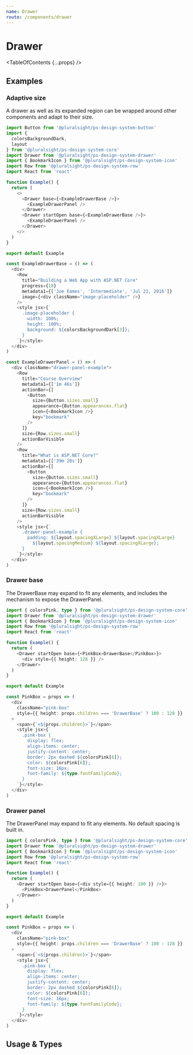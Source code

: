 ```yaml
---
name: Drawer
route: /components/drawer
---
```



# Drawer

<TableOfContents {...props} />

## Examples

### Adaptive size

A drawer as well as its expanded region can be wrapped around other components and adapt to their size.

```typescript
import Button from '@pluralsight/ps-design-system-button'
import {
  colorsBackgroundDark,
  layout
} from '@pluralsight/ps-design-system-core'
import Drawer from '@pluralsight/ps-design-system-drawer'
import { BookmarkIcon } from '@pluralsight/ps-design-system-icon'
import Row from '@pluralsight/ps-design-system-row'
import React from 'react'

function Example() {
  return (
    <>
      <Drawer base={<ExampleDrawerBase />}>
        <ExampleDrawerPanel />
      </Drawer>
      <Drawer startOpen base={<ExampleDrawerBase />}>
        <ExampleDrawerPanel />
      </Drawer>
    </>
  )
}

export default Example

const ExampleDrawerBase = () => (
  <div>
    <Row
      title="Building a Web App with ASP.NET Core"
      progress={18}
      metadata1={['Joe Eames', 'Intermediate', 'Jul 21, 2016']}
      image={<div className="image-placeholder" />}
    />
    <style jsx>{`
      .image-placeholder {
        width: 100%;
        height: 100%;
        background: ${colorsBackgroundDark[3]};
      }
    `}</style>
  </div>
)

const ExampleDrawerPanel = () => (
  <div className="drawer-panel-example">
    <Row
      title="Course Overview"
      metadata1={['1m 46s']}
      actionBar={[
        <Button
          size={Button.sizes.small}
          appearance={Button.appearances.flat}
          icon={<BookmarkIcon />}
          key="bookmark"
        />
      ]}
      size={Row.sizes.small}
      actionBarVisible
    />
    <Row
      title="What is ASP.NET Core?"
      metadata1={['39m 28s']}
      actionBar={[
        <Button
          size={Button.sizes.small}
          appearance={Button.appearances.flat}
          icon={<BookmarkIcon />}
          key="bookmark"
        />
      ]}
      size={Row.sizes.small}
      actionBarVisible
    />
    <style jsx>{`
      .drawer-panel-example {
        padding: ${layout.spacingXLarge} ${layout.spacingXLarge}
          ${layout.spacingMedium} ${layout.spacingXLarge};
      }
    `}</style>
  </div>
)
```

### Drawer base

The DrawerBase may expand to fit any elements, and includes the mechanism to expose the DrawerPanel.

```typescript
import { colorsPink, type } from '@pluralsight/ps-design-system-core'
import Drawer from '@pluralsight/ps-design-system-drawer'
import { BookmarkIcon } from '@pluralsight/ps-design-system-icon'
import Row from '@pluralsight/ps-design-system-row'
import React from 'react'

function Example() {
  return (
    <Drawer startOpen base={<PinkBox>DrawerBase</PinkBox>}>
      <div style={{ height: 128 }} />
    </Drawer>
  )
}

export default Example

const PinkBox = props => (
  <div
    className="pink-box"
    style={{ height: props.children === 'DrawerBase' ? 100 : 128 }}
  >
    <span>{`<${props.children}>`}</span>
    <style jsx>{`
      .pink-box {
        display: flex;
        align-items: center;
        justify-content: center;
        border: 2px dashed ${colorsPink[6]};
        color: ${colorsPink[6]};
        font-size: 16px;
        font-family: ${type.fontFamilyCode};
      }
    `}</style>
  </div>
)
```

### Drawer panel

The DrawerPanel may expand to fit any elements. No default spacing is built in.

```typescript
import { colorsPink, type } from '@pluralsight/ps-design-system-core'
import Drawer from '@pluralsight/ps-design-system-drawer'
import { BookmarkIcon } from '@pluralsight/ps-design-system-icon'
import Row from '@pluralsight/ps-design-system-row'
import React from 'react'

function Example() {
  return (
    <Drawer startOpen base={<div style={{ height: 100 }} />}>
      <PinkBox>DrawerPanel</PinkBox>
    </Drawer>
  )
}

export default Example

const PinkBox = props => (
  <div
    className="pink-box"
    style={{ height: props.children === 'DrawerBase' ? 100 : 128 }}
  >
    <span>{`<${props.children}>`}</span>
    <style jsx>{`
      .pink-box {
        display: flex;
        align-items: center;
        justify-content: center;
        border: 2px dashed ${colorsPink[6]};
        color: ${colorsPink[6]};
        font-size: 16px;
        font-family: ${type.fontFamilyCode};
      }
    `}</style>
  </div>
)
```

## Usage & Types

<Usage
  install="npm install @pluralsight/ps-design-system-drawer"
  import="import Drawer from '@pluralsight/ps-design-system-drawer'"
  packageName="drawer"
  version={props.version}
/>

<TypesTable>
  <TypesProp
    name="base"
    required
    type="React.ReactNode"
    desc="content the drawer slides out from"
  />
  <TypesProp
    name="children"
    type="React.ReactNode"
    desc="content inside the drawer"
  />
  <TypesProp
    name="isOpen"
    type="boolean"
    desc="override for controlling internal drawer state"
  />
  <TypesProp
    name="onToggle"
    type="(boolean, Event) => void"
    desc="triggered when the drawer opens or closes"
  />
  <TypesProp
    name="startOpen"
    type="boolean"
    desc="drawer is open on first render"
    default="false"
  />
  <TypesProp
    name="toggleButtonAriaLabel"
    type="string"
    desc="custom label for drawer toggle for screenreaders"
  />
</TypesTable>
